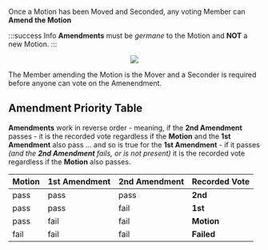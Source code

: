 
Once a Motion has been Moved and Seconded, any voting Member can **Amend the Motion**

:::success Info
**Amendments** must be _germane_ to the Motion and **NOT** a new Motion.
:::

<center>
	<img src={useBaseUrl('/img/meetings/amend-1.jpg')} />
</center>

The Member amending the Motion is the Mover and a Seconder is required before anyone can vote on the Amenendment.

## Amendment Priority Table

**Amendments** work in reverse order - meaning, if the **2nd Amendment** passes - it is the recorded vote regardless if the **Motion** and the **1st Amendment** also pass ... and so is true for the **1st Amendment** - if it passes _(and the **2nd Amendment** fails, or is not present)_ it is the recorded vote regardless if the **Motion** also passes.

| Motion                             | 1st Amendment                      | 2nd Amendment                      | Recorded Vote                  |
| ---------------------------------- | ---------------------------------- | ---------------------------------- | ------------------------------ |
| <span className="pass">pass</span> | <span className="pass">pass</span> | <span className="pass">pass</span> | <b>2nd</b>                     |
| <span className="pass">pass</span> | <span className="pass">pass</span> | <span className="fail">fail</span> | <b>1st</b>                     |
| <span className="pass">pass</span> | <span className="fail">fail</span> | <span className="fail">fail</span> | <b>Motion</b>                  |
| <span className="fail">fail</span> | <span className="fail">fail</span> | <span className="fail">fail</span> | <b className="fail">Failed</b> |

<!-- :::success Info
To see how LORROS calculates voting _([click here](../during/voting#calculating-the-results))_ -->
